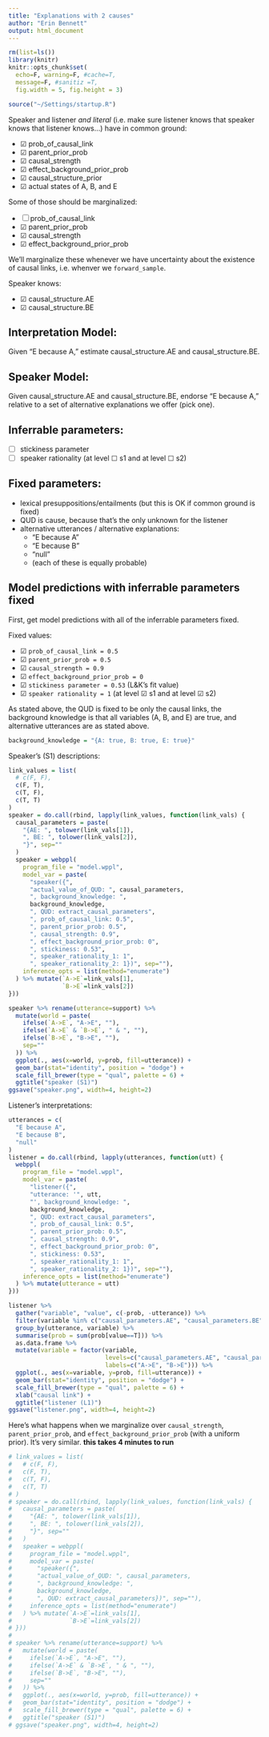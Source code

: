 ```yaml
---
title: "Explanations with 2 causes"
author: "Erin Bennett"
output: html_document
---
```


```r
rm(list=ls())
library(knitr)
knitr::opts_chunk$set(
  echo=F, warning=F, #cache=T, 
  message=F, #sanitiz =T, 
  fig.width = 5, fig.height = 3)
```

```r
source("~/Settings/startup.R")
```

Speaker and listener *and literal* (i.e. make sure listener knows that speaker knows that listener knows...) have in common ground:

* ☑ prob_of_causal_link
* ☑ parent_prior_prob
* ☑ causal_strength
* ☑ effect_background_prior_prob
* ☑ causal_structure_prior
* ☑ actual states of A, B, and E

Some of those should be marginalized:

* ☐ prob_of_causal_link
* ☑ parent_prior_prob
* ☑ causal_strength
* ☑ effect_background_prior_prob

We'll marginalize these whenever we have uncertainty about the existence of causal links, i.e. whenver we `forward_sample`.

Speaker knows:

* ☑ causal_structure.AE
* ☑ causal_structure.BE

## Interpretation Model:

Given "E because A," estimate causal_structure.AE and causal_structure.BE.

## Speaker Model:

Given causal_structure.AE and causal_structure.BE, endorse "E because A," relative to a set of alternative explanations we offer (pick one).

## Inferrable parameters:

* ☐ stickiness parameter
* ☐ speaker rationality (at level ☐ s1 and at level ☐ s2)

## Fixed parameters:

* lexical presuppositions/entailments (but this is OK if common ground is fixed)
* QUD is cause, because that's the only unknown for the listener
* alternative utterances / alternative explanations:
    - "E because A"
    - "E because B"
    - "null"
    - (each of these is equally probable)

## Model predictions with inferrable parameters fixed

First, get model predictions with all of the inferrable parameters fixed.

Fixed values:

* ☑ `prob_of_causal_link = 0.5`
* ☑ `parent_prior_prob = 0.5`
* ☑ `causal_strength = 0.9`
* ☑ `effect_background_prior_prob = 0`
* ☑ `stickiness parameter = 0.53` (L&K's fit value)
* ☑ `speaker rationality = 1` (at level ☑ s1 and at level ☑ s2)
  
As stated above, the QUD is fixed to be only the causal links, the background knowledge is that all variables (A, B, and E) are true, and alternative utterances are as stated above.

```r
background_knowledge = "{A: true, B: true, E: true}"
```

Speaker's (S1) descriptions:

```r
link_values = list(
  # c(F, F),
  c(F, T),
  c(T, F),
  c(T, T)
)
speaker = do.call(rbind, lapply(link_values, function(link_vals) {
  causal_parameters = paste(
    "{AE: ", tolower(link_vals[1]),
    ", BE: ", tolower(link_vals[2]),
    "}", sep=""
  )
  speaker = webppl(
    program_file = "model.wppl",
    model_var = paste(
      "speaker({",
      "actual_value_of_QUD: ", causal_parameters,
      ", background_knowledge: ", 
      background_knowledge, 
      ", QUD: extract_causal_parameters",
      ", prob_of_causal_link: 0.5",
      ", parent_prior_prob: 0.5",
      ", causal_strength: 0.9",
      ", effect_background_prior_prob: 0",
      ", stickiness: 0.53",
      ", speaker_rationality_1: 1",
      ", speaker_rationality_2: 1})", sep=""),
    inference_opts = list(method="enumerate")
  ) %>% mutate(`A->E`=link_vals[1],
               `B->E`=link_vals[2])
}))

speaker %>% rename(utterance=support) %>%
  mutate(world = paste(
    ifelse(`A->E`, "A->E", ""),
    ifelse(`A->E` & `B->E`, " & ", ""),
    ifelse(`B->E`, "B->E", ""),
    sep=""
  )) %>%
  ggplot(., aes(x=world, y=prob, fill=utterance)) +
  geom_bar(stat="identity", position = "dodge") +
  scale_fill_brewer(type = "qual", palette = 6) +
  ggtitle("speaker (S1)")
ggsave("speaker.png", width=4, height=2)
```

Listener's interpretations:

```r
utterances = c(
  "E because A",
  "E because B",
  "null"
)
listener = do.call(rbind, lapply(utterances, function(utt) {
  webppl(
    program_file = "model.wppl",
    model_var = paste(
      "listener({",
      "utterance: '", utt,
      "', background_knowledge: ", 
      background_knowledge, 
      ", QUD: extract_causal_parameters",
      ", prob_of_causal_link: 0.5",
      ", parent_prior_prob: 0.5",
      ", causal_strength: 0.9",
      ", effect_background_prior_prob: 0",
      ", stickiness: 0.53",
      ", speaker_rationality_1: 1",
      ", speaker_rationality_2: 1})", sep=""),
    inference_opts = list(method="enumerate")
  ) %>% mutate(utterance = utt)
}))

listener %>% 
  gather("variable", "value", c(-prob, -utterance)) %>%
  filter(variable %in% c("causal_parameters.AE", "causal_parameters.BE")) %>%
  group_by(utterance, variable) %>%
  summarise(prob = sum(prob[value==T])) %>%
  as.data.frame %>%
  mutate(variable = factor(variable,
                           levels=c("causal_parameters.AE", "causal_parameters.BE"),
                           labels=c("A->E", "B->E"))) %>%
  ggplot(., aes(x=variable, y=prob, fill=utterance)) +
  geom_bar(stat="identity", position = "dodge") +
  scale_fill_brewer(type = "qual", palette = 6) +
  xlab("causal link") +
  ggtitle("listener (L1)")
ggsave("listener.png", width=4, height=2)
```

Here's what happens when we marginalize over `causal_strength`, `parent_prior_prob`, and `effect_background_prior_prob` (with a uniform prior). It's very similar. **this takes 4 minutes to run** 

```r
# link_values = list(
#   # c(F, F),
#   c(F, T),
#   c(T, F),
#   c(T, T)
# )
# speaker = do.call(rbind, lapply(link_values, function(link_vals) {
#   causal_parameters = paste(
#     "{AE: ", tolower(link_vals[1]),
#     ", BE: ", tolower(link_vals[2]),
#     "}", sep=""
#   )
#   speaker = webppl(
#     program_file = "model.wppl",
#     model_var = paste(
#       "speaker({",
#       "actual_value_of_QUD: ", causal_parameters,
#       ", background_knowledge: ", 
#       background_knowledge, 
#       ", QUD: extract_causal_parameters})", sep=""),
#     inference_opts = list(method="enumerate")
#   ) %>% mutate(`A->E`=link_vals[1],
#                `B->E`=link_vals[2])
# }))
# 
# speaker %>% rename(utterance=support) %>%
#   mutate(world = paste(
#     ifelse(`A->E`, "A->E", ""),
#     ifelse(`A->E` & `B->E`, " & ", ""),
#     ifelse(`B->E`, "B->E", ""),
#     sep=""
#   )) %>%
#   ggplot(., aes(x=world, y=prob, fill=utterance)) +
#   geom_bar(stat="identity", position = "dodge") +
#   scale_fill_brewer(type = "qual", palette = 6) +
#   ggtitle("speaker (S1)")
# ggsave("speaker.png", width=4, height=2)
```
